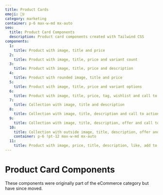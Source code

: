 ```yaml
---
title: Product Cards
emoji: 🙋‍♀️
category: marketing
container: p-6 max-w-md mx-auto
seo:
  title: Product Card Components
  description: Product card components created with Tailwind CSS
components:
  1:
    title: Product with image, title and price
  2:
    title: Product with image, title, price and variant count
  3:
    title: Product with image, title, price and description
  4:
    title: Product with rounded image, title and price
  5:
    title: Product with image, title, price and variant options
  6:
    title: Product with image, title, price, tag, wishlist and call to action
  7:
    title: Collection with image, title and description
  8:
    title: Collection with image, title, description and call to action
  9:
    title: Collection with image, title, description, offer and call to action
  10:
    title: Collection with outside image, title, description, offer and call to action
    container: p-6 !pt-12 max-w-md mx-auto
  11:
    title: Product with image, price, title, description, like, add to cart, buy now
---
```


# Product Card Components

<div class="max-w-prose text-pretty">
  These components were originally part of the eCommerce category but have since moved.
</div>

<CollectionList componentsData={componentsData} componentContainer={componentContainer} />
